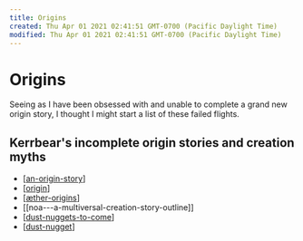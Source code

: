 ```yaml
---
title: Origins
created: Thu Apr 01 2021 02:41:51 GMT-0700 (Pacific Daylight Time)
modified: Thu Apr 01 2021 02:41:51 GMT-0700 (Pacific Daylight Time)
---
```

# Origins

Seeing as I have been obsessed with and unable to complete a grand new origin story, I thought I might start a list of these failed flights.

## Kerrbear's incomplete origin stories and creation myths

- [[an-origin-story]]
- [[origin]]
- [[æther-origins]]
- [[noa---a-multiversal-creation-story-outline]]
- [[dust-nuggets-to-come]]
- [[dust-nugget]]

[//begin]: # "Autogenerated link references for markdown compatibility"
[an-origin-story]: CNXNS/an-origin-story "An Origin Story"
[origin]: ../../archives/roam/origin "origin"
[æther-origins]: ../../resources/Concepts/aether/æther-origins "Starting Æther"
[dust-nuggets-to-come]: ../../projects/the-well-of-being/dust-nugget/dust-nuggets-to-come "dust nuggets to come"
[dust-nugget]: ../../projects/the-well-of-being/dust-nugget/dust-nugget "Dust Nugget"
[//end]: # "Autogenerated link references"